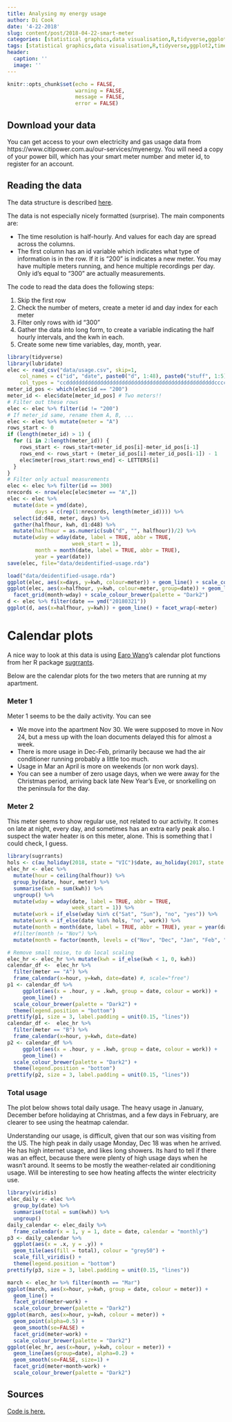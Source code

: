 ```yaml
---
title: Analysing my energy usage
author: Di Cook
date: '4-22-2018'
slug: content/post/2018-04-22-smart-meter
categories: [statistical graphics,data visualisation,R,tidyverse,ggplot2,time series,smart meter]
tags: [statistical graphics,data visualisation,R,tidyverse,ggplot2,time series,smart meter]
header:
  caption: ''
  image: ''
---
```


```r
knitr::opts_chunk$set(echo = FALSE, 
                      warning = FALSE, 
                      message = FALSE, 
                      error = FALSE)
```

## Download your data

You can get access to your own electricity and gas usage data from https://www.citipower.com.au/our-services/myenergy. You will need a copy of your power bill, which has your smart meter number and meter id, to register for an account.

## Reading the data

The data structure is described [here](https://customermeterdata.portal.powercor.com.au/customermeterdata/articles/Question/A12-How-do-I-read-the-detailed-report?retURL=%2Fcustomermeterdata%2Fapex%2FCADArticleList&popup=true).

The data is not especially nicely formatted (surprise). The main components are:

- The time resolution is half-hourly. And values for each day are spread across the columns.
- The first column has an id variable which indicates what type of information is in the row. If it is "200" is indicates a new meter. You may have multiple meters running, and hence multiple recordings per day. Only id's equal to "300" are actually measurements. 

The code to read the data does the following steps:

1. Skip the first row
2. Check the number of meters, create a meter id and day index for each meter
3. Filter only rows with id "300"
4. Gather the data into long form, to create a variable indicating the half hourly intervals, and the kwh in each.
5. Create some new time variables, day, month, year.

```r
library(tidyverse)
library(lubridate)
elec <- read_csv("data/usage.csv", skip=1, 
    col_names = c("id", "date", paste0("d", 1:48), paste0("stuff", 1:5)), 
    col_types = "ccddddddddddddddddddddddddddddddddddddddddddddddddccccc")
meter_id_pos <- which(elec$id == "200")
meter_id <- elec$date[meter_id_pos] # Two meters!!
# Filter out these rows
elec <- elec %>% filter(id != "200")
# If meter_id same, rename them A, B, ...
elec <- elec %>% mutate(meter = "A")
rows_start <- 0
if (length(meter_id) > 1) {
  for (i in 2:length(meter_id)) {
    rows_start <- rows_start+meter_id_pos[i]-meter_id_pos[i-1]
    rows_end <- rows_start + (meter_id_pos[i]-meter_id_pos[i-1]) - 1
    elec$meter[rows_start:rows_end] <- LETTERS[i]
  }
}
# Filter only actual measurements
elec <- elec %>% filter(id == 300) 
nrecords <- nrow(elec[elec$meter == "A",])
elec <- elec %>%
  mutate(date = ymd(date), 
         days = c(rep(1:nrecords, length(meter_id)))) %>%
  select(id:d48, meter, days) %>%
  gather(halfhour, kwh, d1:d48) %>%
  mutate(halfhour = as.numeric(sub("d", "", halfhour))/2) %>%
  mutate(wday = wday(date, label = TRUE, abbr = TRUE, 
                     week_start = 1),
         month = month(date, label = TRUE, abbr = TRUE),
         year = year(date))
save(elec, file="data/deidentified-usage.rda")
```

```r
load("data/deidentified-usage.rda")
ggplot(elec, aes(x=days, y=kwh, colour=meter)) + geom_line() + scale_colour_brewer(palette = "Dark2")
ggplot(elec, aes(x=halfhour, y=kwh, colour=meter, group=date)) + geom_line() +
  facet_grid(month~wday) + scale_colour_brewer(palette = "Dark2")
d <- elec %>% filter(date == ymd("20180321"))
ggplot(d, aes(x=halfhour, y=kwh)) + geom_line() + facet_wrap(~meter)
```

# Calendar plots

A nice way to look at this data is using [Earo Wang](https://earo.me)'s calendar plot functions from her R package [sugrrants](https://github.com/earowang/sugrrants).

Below are the calendar plots for the two meters that are running at my apartment. 

### Meter 1

Meter 1 seems to be the daily activity. You can see

- We move into the apartment Nov 30. We were supposed to move in Nov 24, but a mess up with the loan documents delayed this for almost a week.
- There is more usage in Dec-Feb, primarily because we had the air conditioner running probably a little too much. 
- Usage in Mar an April is more on weekends (or non work days).
- You can see a number of zero usage days, when we were away for the Christmas period, arriving back late New Year's Eve, or snorkelling on the peninsula for the day. 

### Meter 2

This meter seems to show regular use, not related to our activity. It comes on late at night, every day, and sometimes has an extra early peak also. I suspect the water heater is on this meter, alone. This is something that I could check, I guess.

```r
library(sugrrants)
hols <- c(au_holiday(2018, state = "VIC")$date, au_holiday(2017, state = "VIC")$date)
elec_hr <- elec %>% 
  mutate(hour = ceiling(halfhour)) %>%
  group_by(date, hour, meter) %>%
  summarise(kwh = sum(kwh)) %>% 
  ungroup() %>% 
  mutate(wday = wday(date, label = TRUE, abbr = TRUE, 
                     week_start = 1)) %>%
  mutate(work = if_else(wday %in% c("Sat", "Sun"), "no", "yes")) %>%
  mutate(work = if_else(date %in% hols, "no", work)) %>%
  mutate(month = month(date, label = TRUE, abbr = TRUE), year = year(date)) %>%
  #filter(month != "Nov") %>%
  mutate(month = factor(month, levels = c("Nov", "Dec", "Jan", "Feb", "Mar", "Apr"))) 

# Remove small noise, to do local scaling
elec_hr <- elec_hr %>% mutate(kwh = if_else(kwh < 1, 0, kwh))
calendar_df <-  elec_hr %>%
  filter(meter == "A") %>%
  frame_calendar(x=hour, y=kwh, date=date) #, scale="free")
p1 <- calendar_df %>% 
     ggplot(aes(x = .hour, y = .kwh, group = date, colour = work)) +
     geom_line() + 
  scale_colour_brewer(palette = "Dark2") +
  theme(legend.position = "bottom")
prettify(p1, size = 3, label.padding = unit(0.15, "lines"))
calendar_df <-  elec_hr %>%
  filter(meter == "B") %>%
  frame_calendar(x=hour, y=kwh, date=date)
p2 <- calendar_df %>% 
     ggplot(aes(x = .hour, y = .kwh, group = date, colour = work)) +
     geom_line() + 
  scale_colour_brewer(palette = "Dark2") +
  theme(legend.position = "bottom")
prettify(p2, size = 3, label.padding = unit(0.15, "lines"))
```

### Total usage

The plot below shows total daily usage. The heavy usage in January, December before holidaying at Christmas, and a few days in February, are clearer to see using the heatmap calendar. 

Understanding our usage, is difficult, given that our son was visiting from the US. The high peak in daily usage Monday, Dec 18 was when he arrived. He has high internet usage, and likes long showers. Its hard to tell if there was an effect, because there were plenty of high usage days when he wasn't around. It seems to be mostly the weather-related air conditioning usage. Will be interesting to see how heating affects the winter electricity use.

```r
library(viridis)
elec_daily <- elec %>%
  group_by(date) %>%
  summarise(total = sum(kwh)) %>%
  ungroup()
daily_calendar <- elec_daily %>%
  frame_calendar(x = 1, y = 1, date = date, calendar = "monthly")
p3 <- daily_calendar %>%
  ggplot(aes(x = .x, y = .y)) +
  geom_tile(aes(fill = total), colour = "grey50") +
  scale_fill_viridis() +
  theme(legend.position = "bottom")
prettify(p3, size = 3, label.padding = unit(0.15, "lines"))
```


```r
march <- elec_hr %>% filter(month == "Mar")
ggplot(march, aes(x=hour, y=kwh, group = date, colour = meter)) +
  geom_line() + 
  facet_grid(meter~work) + 
  scale_colour_brewer(palette = "Dark2")
ggplot(march, aes(x=hour, y=kwh, colour = meter)) +
  geom_point(alpha=0.5) + 
  geom_smooth(se=FALSE) + 
  facet_grid(meter~work) + 
  scale_colour_brewer(palette = "Dark2")
ggplot(elec_hr, aes(x=hour, y=kwh, colour = meter)) +
  geom_line(aes(group=date), alpha=0.2) + 
  geom_smooth(se=FALSE, size=1) + 
  facet_grid(meter+month~work) + 
  scale_colour_brewer(palette = "Dark2")
```

## Sources

[Code is here.](https://github.com/dicook/dicook.github.io/blob/blogdown/content/post/2018-04-22-smart-meters.Rmd)
